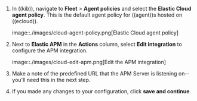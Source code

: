 

1. In ((kib)), navigate to **Fleet** > **Agent policies** and select the **Elastic Cloud agent policy**.
    This is the default agent policy for ((agent))s hosted on ((ecloud)).

    image::./images/cloud-agent-policy.png[Elastic Cloud agent policy]

1. Next to **Elastic APM** in the **Actions** column,
    select **Edit integration** to configure the APM integration.

    image::./images/cloud-edit-apm.png[Edit the APM integration]

1. Make a note of the predefined URL that the APM Server is listening on--you'll
    need this in the next step.

1. If you made any changes to your configuration, click **save and continue**.

